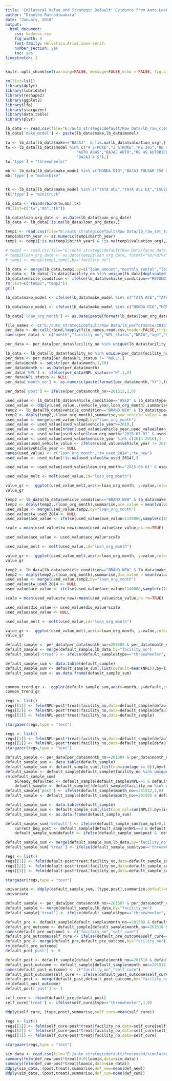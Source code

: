 ```yaml
---
title: 'Collateral Value and Strategic Default: Evidence from Auto Loans'
author: "Dimuthu Ratnadiwakara"
date: "January, 2018"
output:
  html_document:
    css: bodycss.css
    fig_width: 8
    font-family: Helvetica,Arial,sans-serif;
    number_section: yes
    toc: yes
linestretch: 2
---
```


```r
knitr::opts_chunk$set(warning=FALSE, message=FALSE,echo = FALSE, fig.align='center')
```


```r
rm(list=ls())
library(dplyr)
library(lubridate)
library(reshape2)
library(ggplot2)
library(lfe)
library(stargazer)
library(data.table)
library(plyr)

lb_data <- read.csv(file="E:/auto_strategicdefault/Raw Data/lb_raw_cleaned.csv",stringsAsFactors = FALSE)
lb_data['make_model'] <- paste(lb_data$make,lb_data$model)

tw <- lb_data[lb_data$make=="BAJAJ"  & !is.na(lb_data$valuation_org),]
tw <- lb_data[lb_data$model %in% c("4 STROKE","2 STROKE","RE 205","RE 4S AUTORICKSHAW-SB","RE","RE205","BAJAJ-RE-4S","AR4S-UG",
                               "AUTO AR4S","BAJAJ AUTO","RE 4S AUTORICKSHAW - SV UG","AUTO RE 2 STROKE","AR RE200",
                               "BAJAJ 4 S"),]
tw['type'] = "threewheeler"

mb <- lb_data[lb_data$make_model %in% c("HONDA DIO","BAJAJ PULSAR 150 UG4.5","YAMAHA RAY ZR","T V S WEGO","BAJAJ CT 100 UG","BAJAJ PULSAR 135 LS","BAJAJ PULSAR 150 UG4.5-DTSI 4S","YAMAHA FZ-S","BAJAJ PULSAR 150","HERO PLEASURE","BAJAJ PULSAR 150 UG4 S, DTSI 4S","YAMAHA FZ16","BAJAJ PLATINA ES UG-DTSI","BAJAJ CT 100","BAJAJ DISCOVER 125 ES DISC","BAJAJ PLATINA","BAJAJ PLATINA ES DRUM-BLACK AW","HERO HUNK DOUBLE DISC","HONDA DIO APDR 3","HONDA DIO-APDR-3","BAJAJ DISCOVER 125 DISC","YAMAHA #NAME?","BAJAJ CT 100 UG-100CC 4S","HERO HUNK","YAMAHA RAY-Z","BAJAJ DISCOVER 125 M DISC","BAJAJ DISCOVER 125 DISC-DTSI","BAJAJ PULSAR 150 UG4.5 DTSI","BAJAJ DISCOVER-125","T V S SCOOTY PEP+","T V S APACHE","BAJAJ DISCOVER 125 ST, DTSI 4S","HONDA DIO SCV-110 CC","HONDA DIO HET","HERO MAESTRO EDGE","BAJAJ PULSAR 180 UG4","YAMAHA FAZER","HONDA TWISTER","HONDA CD 110 DREAM","HERO I SMART","T V S SCOOTY PEP","YAMAHA RAY","HERO HONDA PLEASURE","HERO HF-DAWN","HERO DAWN","HERO DASH LX","HONDA DIO SCOOTER","HONDA DIO SCV","BAJAJ DISCOVER DTSSI100CC","BAJAJ PULSAR 200","HERO PLEASURE LX","BAJAJ PULSAR 180 UG4-DTSI 4S","HERO GLAMOUR","BAJAJ DISCOVER","HERO HONDA","BAJAJ PULSAR 200 NS-DTSI","HONDA DIO - 3","T V S APACHE 180","HERO DASH","YAMAHA ALPHA","HONDA DIO SCV110","YAMAHA FZ-S V2","HERO GLAMOUR DISC SELF CAST","BAJAJ PULSAR 160 NS","T V S WEGO SBS","BAJAJ V 15-DTSI","T V S ZEST","YAMAHA FACINO","YAMAHA FZS","BAJAJ DISCOVER 125M","HONDA CBF TWISTER","YAMAHA SALUTO","BAJAJ PLATINA KS DRUM-BLACK AW","BAJAJ DISCOVER 100 M","BAJAJ PULSAR 150 NS","BAJAJ PULSAR 150 NS DTSI","BAJAJ V-15","T V S APACHE 160","BAJAJ PULSAR 135","HONDA HORNET 160","T V S JUPITER","HERO DUET LX","T V S METRO ES","T V S APACHE 200","T V S APACHE 150","HERO HONDA HUNK","HERO XTREME","T V S APA-150","YAMAHA RAY ZR DISK","YAMAHA","BAJAJ PULSAR 150 AS","TVS WEGO","YAMAHA RAY ZR DRUM","HERO HONDA DIO","T V S SCOOTY ZEST","T V S STREAK","HONDA PLEASURE","YAMAHA FAZAR","T V S APA-180","BAJAJ DISCOVER 125 DRUM DTSI 4S","BAJAJ DISCOVER 125CC","BAJAJ DISCOVER 150 F-DISC","HERO XTREME SPORTS","HONDA DIO SUV 110","BAJAJ PULSAR 150 AS-DTSI","TVS METRO PLUS","T V S ZEST 110") &  !is.na(lb_data$valuation_org),]
mb['type'] = "motorbike"


tk <- lb_data[lb_data$make_model %in% c("TATA ACE","TATA ACE EX","ISUZU ELF","TATA ACE EX","MAHINDRA MAXXIMO","TATA ACE EX2 DIESEL TRUCK WITH DSLB","MITSUBISHI CANTER","MAHINDRA BOLERO MAXI TRUCK","MAHENDRA MAXXIMO","TATA SUPER ACE","TATA ACE EX TRUCK WITH DSLB","MAHINDRA MAXXIMO PLUS 2WD","TATA ACE EX 2","MAHENDRA MAXXI TRUCK","TATA ACE HT","TATA SUPERACE TRUCK-DSLB-NON A/C","MAHINDRA BMT PLUS MDI PS 2WD","TATA 207 DI","MAHINDRA MAXXIMO PLUS VX 2WD","MAHINDRA BMT PLUS MDI 2WD","TATA XENON LIGHT DIESEL TRUCK","TATA ACE HT2 DIESEL TRUCK WITH DSLB","TATA ACE EX2","MAHINDRA BOLERO MAXI TRUCK 2WD","MAHINDRA MAXXIMO 2WD","MAHINDRA BOLERO MAXXI TRUCK","MAHINDRA BMT PLUS MDI PS","TATA 207 RX PICK UP SINGLE CAB","TATA ACE ZIP","TATA 207 DI/28 SINGLE CAB","TATA ACE XPRESS CDI DIESEL TRUCK","TATA ACE EX TRUCK WITH DSLE","MAHINDRA BOLERO LOAD CARRIER","TATA ACE ZIP WITH DSLB","TATA ACE-EX","MAHINDRA BMT PLUS-VX","MAHINDRA MAXXIMO TRUCK","TATA ACE HT WITH DSLB","TATA ACE EX 2","TATA ACE ZIP","MAHINDRA BOLERO MAXXI TRUCK PLUS VX PS","TATA ACE HT 2","MAHENDRA MAXI TRUCK","MAHINDRA BMT PLUS VX PS","DIMO TATA ACE EX") &  !is.na(lb_data$valuation_org),]
tk['type'] = "minitruck"

lb_data <- rbind(rbind(tw,mb),tk)
rm(list=c("tw","mb","tk"))

lb_data$loan_org_date <- as.Date(lb_data$loan_org_date)
lb_data <- lb_data[!is.na(lb_data$loan_org_date),]

temp1 <- read.csv(file="E:/auto_strategicdefault/Raw Data/lb_raw_set_two.csv", stringsAsFactors = FALSE)
temp1$birth_year <- as.numeric(temp1$birth_year)
temp1 <- temp1[!is.na(temp1$birth_year) & !is.na(temp1$valuation_org),]

# temp2 <- read.csv(file="E:/auto_strategicdefault/Raw Data/facno_date.csv", stringsAsFactors = FALSE)
# temp2$loan_org_date <- as.Date(temp2$loan_org_date, format="%m/%d/%Y")
# temp1 <- merge(temp1,temp2,by="facility_no")

lb_data <- merge(lb_data,temp1,by=c("loan_amount","monthly_rental","loan_term","valuation_org","birth_year"))
lb_data <- lb_data[!lb_data$facility_no %in% unique(lb_data[duplicated(lb_data$facility_no),]$facility_no),]
lb_data$vehicle_condition <- ifelse(lb_data$vehicle_condition=="RECONDITION","USED",lb_data$vehicle_condition)
rm(list=c("temp1","temp2"))
gc()

lb_data$make_model <- ifelse(lb_data$make_model %in% c("TATA ACE","TATA ACE EX","TATA ACE EX","TATA ACE EX2 DIESEL TRUCK WITH DSLB","TATA SUPER ACE","TATA ACE EX TRUCK WITH DSLB","TATA ACE HT2 DIESEL TRUCK WITH DSLB","TATA ACE EX2","TATA ACE ZIP","TATA ACE XPRESS CDI DIESEL TRUCK","TATA ACE EX TRUCK WITH DSLE","TATA ACE ZIP WITH DSLB","TATA ACE-EX","TATA ACE HT WITH DSLB","TATA ACE EX 2","TATA ACE ZIP","TATA ACE HT 2","DIMO TATA ACE EX"),"TATA ACE",lb_data$make_model)

lb_data$make_model <- ifelse(lb_data$make_model %in% c("HONDA DIO","HONDA DIO-APDR-3","HONDA DIO SCV-110 CC","HONDA DIO SCOOTER","HONDA DIO HET","HONDA DIO SCV","HONDA DIO APDR 3","HONDA DIO - 3","HERO HONDA DIO","HONDA DIO SUV 110","HONDA DIO SCV110"),"HONDA DIO",lb_data$make_model)

lb_data['loan_org_month'] <- as.Date(paste(format(lb_data$loan_org_date,"%Y"),"-",format(lb_data$loan_org_date,"%m"),"-01",sep=""))
```

```r


file_names <- c("E:/auto_strategicdefault/Raw Data/lb_performance/2015.csv","E:/auto_strategicdefault/Raw Data/lb_performance/2016.csv")
per_data <- do.call(rbind,lapply(file_names,read.csv,header=FALSE,stringsAsFactors=FALSE))
names(per_data) <- c("month","facility_no","NPL_status","NRIA","age","status","sold")

per_data <- per_data[per_data$facility_no %in% unique(lb_data$facility_no),]

lb_data <- lb_data[lb_data$facility_no %in% unique(per_data$facility_no),]
per_data <- per_data[per_data$NPL_status != "NULL",]
per_data$month <- substr(per_data$month,1,10)
per_data$month <- as.Date(per_data$month)
per_data['NPL'] <- ifelse(per_data$NPL_status=="N",1,0)
per_data$NPL_status <- NULL
per_data['month_no'] <- as.numeric(paste(format(per_data$month,"%Y"),format(per_data$month,"%m"),sep = ""))

per_data['post'] <- ifelse(per_data$month_no>=201512,1,0)


```


```r
used_value <- lb_data[lb_data$vehicle_condition=="USED" & lb_data$type=="threewheeler",]
used_value <- ddply(used_value,.(vehicle_year,loan_org_month),summarise,used_vehicle_value = median(valuation_org))
temp2 <- lb_data[lb_data$vehicle_condition=="BRAND NEW" & lb_data$type=="threewheeler",]
temp2 <- ddply(temp2,.(loan_org_month),summarise,new_vehicle_value = median(valuation_org))
used_value <- merge(used_value,temp2,by="loan_org_month")
used_value <- used_value[used_value$vehicle_year>=2010,]
used_value <- used_value[order(used_value$vehicle_year,used_value$loan_org_month),]
used_value <- used_value[used_value$loan_org_month>"2015-01-01" & used_value$loan_org_month<="2016-12-31",]
used_value <- used_value[used_value$vehicle_year %in% c(2014:2016),]
used_value$used_vehicle_value <- ifelse(used_value$vehicle_year != 2014, NA,used_value$used_vehicle_value)
used_value$vehicle_year <- NULL
names(used_value) <- c("loan_org_month","tw_used_2014","tw_new")
used_value <- used_value[!is.na(used_value$tw_used_2014),]

used_value <- used_value[used_value$loan_org_month>="2015-06-01" & used_value$loan_org_month<="2016-06-01",]

used_value_melt <- melt(used_value,id="loan_org_month")

value_gr <-  ggplot(used_value_melt,aes(x=loan_org_month, y=value,colour=variable)) + geom_line(aes(linetype=variable), size=1) +scale_linetype_manual(values = c(2,1))+scale_colour_manual(values=c("black","red"))+ theme_bw()+ylab("Value (LKR)") + xlab("Month")+ labs(title = "")+ theme(legend.position="bottom") 
value_gr
```

```r

temp2 <- lb_data[lb_data$vehicle_condition=="BRAND NEW" & lb_data$make_model=="TATA ACE",]
temp2 <- ddply(temp2,.(loan_org_month),summarise,ace_value = mean(valuation_org))
used_value <- merge(used_value,temp2,by="loan_org_month")
used_value$tw_used_2014 <- NULL
used_value$ace_value <- ifelse(used_value$ace_value>1140000,sample(c(1011240,1052340,1104000),1),used_value$ace_value)

scale = mean(used_value$tw_new)/mean(used_value$ace_value,na.rm=TRUE)

used_value$ace_value <- used_value$ace_value*scale

used_value_melt <- melt(used_value,id="loan_org_month")

value_gr <-  ggplot(used_value_melt,aes(x=loan_org_month, y=value,colour=variable)) + geom_line(aes(linetype=variable), size=1) +scale_linetype_manual(values = c(1,2))+scale_colour_manual(values=c("red","black"))+ theme_bw() + xlab("Month")+ labs(title = "")+ theme(legend.position="bottom") + scale_y_continuous("Three wheeler Value (LKR)", sec.axis = sec_axis(~ . /scale, name = "Tata ACE Value (LKR)"))
value_gr
```


```r

temp2 <- lb_data[lb_data$vehicle_condition=="BRAND NEW" & lb_data$make_model=="HONDA DIO",]
temp2 <- ddply(temp2,.(loan_org_month),summarise,dio_value = mean(valuation_org))
used_value <- merge(used_value,temp2,by="loan_org_month")
used_value$tw_used_2014 <- NULL
used_value$ace_value <- ifelse(used_value$ace_value>1140000,sample(c(1011240,1052340,1104000),1),used_value$ace_value)

scale = mean(used_value$tw_new)/mean(used_value$dio_value,na.rm=TRUE)

used_value$dio_value <- used_value$dio_value*scale
used_value$ace_value <- NULL

used_value_melt <- melt(used_value,id="loan_org_month")

value_gr <-  ggplot(used_value_melt,aes(x=loan_org_month, y=value,colour=variable)) + geom_line(aes(linetype=variable), size=1) +scale_linetype_manual(values = c(1,2))+scale_colour_manual(values=c("red","black"))+ theme_bw() + xlab("Month")+ labs(title = "")+ theme(legend.position="bottom") + scale_y_continuous("Three wheeler Value (LKR)", sec.axis = sec_axis(~ . /scale, name = "HONDA DIO Value (LKR)"))
value_gr
```


```r
default_sample <- per_data[per_data$month_no>=201505 & per_data$month_no<=201604,]
default_sample <- merge(default_sample,lb_data,by="facility_no")
default_sample['treat'] <- ifelse(default_sample$type=="threewheeler",1,0)

default_sample_sum <- data.table(default_sample)
default_sample_sum <- default_sample_sum[,list(default=mean(NPL)),by=list(type,month)]
default_sample_sum <- as.data.frame(default_sample_sum)


common_trend_gr <-  ggplot(default_sample_sum,aes(x=month, y=default,colour=type)) + geom_line(aes(linetype=type), size=1) +scale_linetype_manual(labels = c("Mini-truck", "Motor Bike","Three Wheeler"),values = c(3,2,1))+scale_colour_manual(labels = c("Mini-truck", "Motor Bike","Three Wheeler"),values=c("black","black","red"))+ theme_bw()+ylab("Default") + xlab("Month")+ theme(legend.position="bottom")+ theme(legend.title=element_blank())
common_trend_gr
```

```r
regs <- list()
regs[[1]] <- felm(NPL~post*treat|facility_no,data=default_sample[default_sample$type != "motorbike",])
regs[[2]] <- felm(NPL~post*treat|facility_no,data=default_sample[default_sample$type != "minitruck",])
regs[[3]] <- felm(NPL~post*treat|facility_no,data=default_sample)

stargazer(regs,type = "text")
```

```r
regs <- list()
regs[[1]] <- felm(NPL~post*treat|facility_no,data=default_sample[default_sample$vehicle_condition=="BRAND NEW",])
regs[[2]] <- felm(NPL~post*treat|facility_no,data=default_sample[default_sample$vehicle_condition=="USED",])
stargazer(regs,type = "text")
```

```r
default_sample <- per_data[per_data$month_no>=201504 & per_data$month_no<=201604,]
default_sample_sum <- data.table(default_sample)
default_sample_sum <- default_sample_sum[,list(num=sum(age >= 0)),by=list(facility_no)]
default_sample <- default_sample[default_sample$facility_no %in% unique(default_sample_sum[default_sample_sum$num>=11,]$facility_no),]
rm(default_sample_sum)
    already_defaulted <- default_sample[default_sample$NPL==1 & default_sample$month_no==201504,]$facility_no
    default_sample <- default_sample[!default_sample$facility_no %in% already_defaulted,]
default_sample['post'] <- ifelse(default_sample$month_no>=201512,1,0)
default_sample <- default_sample[default_sample$month_no>=201505 & default_sample$month_no<=201604,]

default_sample_sum <- data.table(default_sample)
default_sample_sum <- default_sample_sum[,list(sum_npl=sum(NPL)),by=list(facility_no,post)]
default_sample_sum <- as.data.frame(default_sample_sum)

default_sample_sum['default'] <- ifelse(default_sample_sum$sum_npl>0,1,0)
    current_beg_post <- default_sample[default_sample$NPL==0 & default_sample$month_no==201511,]$facility_no
    default_sample_sum$default <- ifelse(default_sample_sum$post & !default_sample_sum$facility_no %in% current_beg_post & default_sample_sum$default==1,0,default_sample_sum$default )

default_sample_sum <- merge(default_sample_sum,lb_data,by="facility_no")
default_sample_sum['treat'] <- ifelse(default_sample_sum$type=="threewheeler",1,0)


```

```r

regs <- list()
regs[[1]] <- felm(default~post*treat|facility_no,data=default_sample_sum[default_sample_sum$type != "motorbike",])
regs[[2]] <- felm(default~post*treat|facility_no,data=default_sample_sum[default_sample_sum$type != "minitruck",])
regs[[3]] <- felm(default~post*treat|facility_no,data=default_sample_sum)

stargazer(regs,type = "text")
```

```r

univariate <- ddply(default_sample_sum,.(type,post),summarise,default=mean(default))
univariate
```

```r
default_sample <- per_data[per_data$month_no>=201507 & per_data$month_no<=201602,]
default_sample <- merge(default_sample,lb_data,by="facility_no")
default_sample['treat'] <- ifelse(default_sample$type=="threewheeler",1,0)

default_pre <- default_sample[default_sample$month_no==201509 & default_sample$NPL==1,]
default_pre_outcome <- default_sample[default_sample$month_no==201510 & default_sample$facility_no %in% unique(default_pre$facility_no),c("facility_no","NPL")]
names(default_pre_outcome) <- c("facility_no","self_cure")
default_pre_outcome$self_cure <- ifelse(default_pre_outcome$self_cure==0,1,0)
default_pre <- merge(default_pre,default_pre_outcome,by="facility_no")
rm(default_pre_outcome)
default_pre['post'] <- 0

default_post <- default_sample[default_sample$month_no==201510 & default_sample$NPL==1,]
default_post_outcome <- default_sample[default_sample$month_no==201511 & default_sample$facility_no %in% unique(default_post$facility_no),c("facility_no","NPL")]
names(default_post_outcome) <- c("facility_no","self_cure")
default_post_outcome$self_cure <- ifelse(default_post_outcome$self_cure==0,1,0)
default_post <- merge(default_post,default_post_outcome,by="facility_no")
rm(default_post_outcome)
default_post['post'] <- 1

self_cure <- rbind(default_pre,default_post)
self_cure['treat'] <- ifelse(self_cure$type=="threewheeler",1,0)
```

```r
ddply(self_cure,.(type,post),summarise,self_cure=mean(self_cure))
```

```r

regs <- list()
regs[[1]] <- felm(self_cure~post*treat|facility_no,data=self_cure[self_cure$type != "motorbike",])
regs[[2]] <- felm(self_cure~post*treat|facility_no,data=self_cure[self_cure$type != "minitruck",])
regs[[3]] <- felm(self_cure~post*treat|facility_no,data=self_cure)

stargazer(regs,type = "text")
```

```r
sim_data <- read.csv(file="E:/auto_strategicdefault/Processed/simulated_data.csv")
summary(felm(def_new~post*treat|0|0|loanid,data=sim_data))
summary(felm(def_cum~post*treat|loanid,data=sim_data))
ddply(sim_data,.(post,treat),summarise,def_new=mean(def_new))
ddply(sim_data,.(post,treat),summarise,def_cum=mean(def_cum))
```

